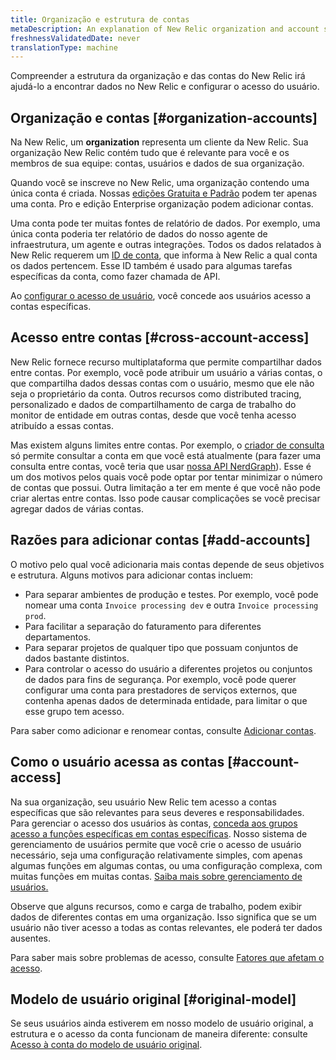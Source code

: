 ```yaml
---
title: Organização e estrutura de contas
metaDescription: An explanation of New Relic organization and account structure.
freshnessValidatedDate: never
translationType: machine
---
```


Compreender a estrutura da organização e das contas do New Relic irá ajudá-lo a encontrar dados no New Relic e configurar o acesso do usuário.

## Organização e contas [#organization-accounts]

Na New Relic, um <DoNotTranslate>**organization**</DoNotTranslate> representa um cliente da New Relic. Sua organização New Relic contém tudo que é relevante para você e os membros de sua equipe: contas, usuários e dados de sua organização.

Quando você se inscreve no New Relic, uma organização contendo uma única conta é criada. Nossas [edições Gratuita e Padrão](/docs/accounts/accounts-billing/new-relic-one-pricing-billing/new-relic-one-pricing-billing#editions) podem ter apenas uma conta. Pro e edição Enterprise organização podem adicionar contas.

Uma conta pode ter muitas fontes de relatório de dados. Por exemplo, uma única conta poderia ter relatório de dados do nosso agente de infraestrutura, um agente <InlinePopover type="apm"/>e outras integrações. Todos os dados relatados à New Relic requerem um [ID de conta](/docs/accounts/accounts-billing/account-structure/account-id), que informa à New Relic a qual conta os dados pertencem. Esse ID também é usado para algumas tarefas específicas da conta, como fazer chamada de API.

Ao [configurar o acesso de usuário](#account-access), você concede aos usuários acesso a contas específicas.

## Acesso entre contas [#cross-account-access]

New Relic fornece recurso multiplataforma que permite compartilhar dados entre contas. Por exemplo, você pode atribuir um usuário a várias contas, o que compartilha dados dessas contas com o usuário, mesmo que ele não seja o proprietário da conta. Outros recursos como distributed tracing, <InlinePopover type="dashboards"/>personalizado e dados de compartilhamento de carga de trabalho do monitor de entidade em outras contas, desde que você tenha acesso atribuído a essas contas.

Mas existem alguns limites entre contas. Por exemplo, o [criador de consulta](/docs/query-your-data/explore-query-data/query-builder/introduction-query-builder) só permite consultar a conta em que você está atualmente (para fazer uma consulta entre contas, você teria que usar [nossa API NerdGraph](/docs/apis/nerdgraph/examples/nerdgraph-nrql-tutorial)). Esse é um dos motivos pelos quais você pode optar por tentar minimizar o número de contas que possui. Outra limitação a ter em mente é que você não pode criar alertas entre contas. Isso pode causar complicações se você precisar agregar dados de várias contas.

## Razões para adicionar contas [#add-accounts]

O motivo pelo qual você adicionaria mais contas depende de seus objetivos e estrutura. Alguns motivos para adicionar contas incluem:

* Para separar ambientes de produção e testes. Por exemplo, você pode nomear uma conta `Invoice processing dev` e outra `Invoice processing prod`.
* Para facilitar a separação do faturamento para diferentes departamentos.
* Para separar projetos de qualquer tipo que possuam conjuntos de dados bastante distintos.
* Para controlar o acesso do usuário a diferentes projetos ou conjuntos de dados para fins de segurança. Por exemplo, você pode querer configurar uma conta para prestadores de serviços externos, que contenha apenas dados de determinada entidade, para limitar o que esse grupo tem acesso.

Para saber como adicionar e renomear contas, consulte [Adicionar contas](/docs/accounts/accounts-billing/account-structure/add-accounts).

## Como o usuário acessa as contas [#account-access]

Na sua organização, seu usuário New Relic tem acesso a contas específicas que são relevantes para seus deveres e responsabilidades. Para gerenciar o acesso dos usuários às contas, [conceda aos grupos acesso a funções específicas em contas específicas](/docs/accounts/accounts-billing/new-relic-one-user-management/user-management-concepts#understand-concepts). Nosso sistema de gerenciamento de usuários permite que você crie o acesso de usuário necessário, seja uma configuração relativamente simples, com apenas algumas funções em algumas contas, ou uma configuração complexa, com muitas funções em muitas contas. [Saiba mais sobre gerenciamento de usuários.](/docs/accounts/accounts-billing/new-relic-one-user-management)

Observe que alguns recursos, como <InlinePopover type="dashboards"/>e carga de trabalho, podem exibir dados de diferentes contas em uma organização. Isso significa que se um usuário não tiver acesso a todas as contas relevantes, ele poderá ter dados ausentes.

Para saber mais sobre problemas de acesso, consulte [Fatores que afetam o acesso](/docs/accounts/accounts-billing/account-structure/factors-affecting-access-features-data/).

## Modelo de usuário original [#original-model]

Se seus usuários ainda estiverem em nosso modelo de usuário original, a estrutura e o acesso da conta funcionam de maneira diferente: consulte [Acesso à conta do modelo de usuário original](/docs/accounts/original-accounts-billing/original-users-roles/original-account-structure).